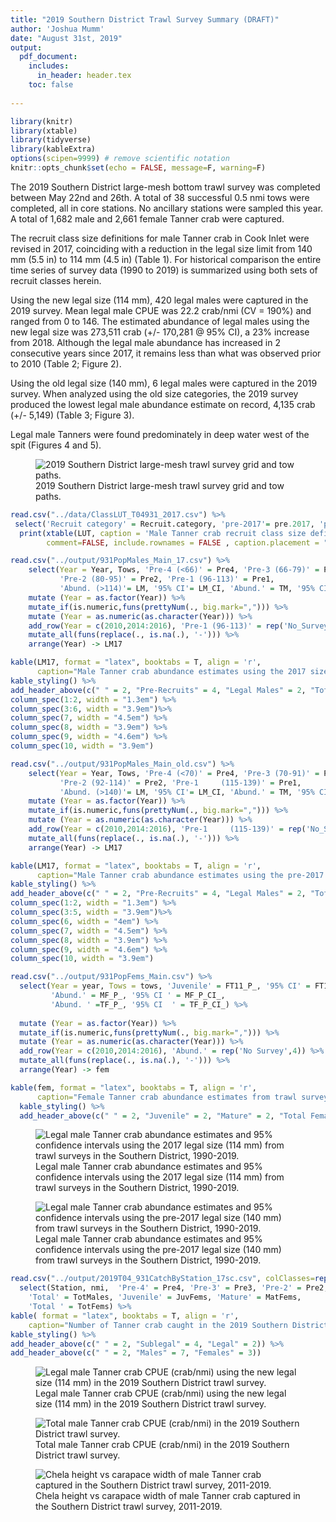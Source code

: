 ```yaml
---
title: "2019 Southern District Trawl Survey Summary (DRAFT)"
author: 'Joshua Mumm'      
date: "August 31st, 2019"
output:
  pdf_document:
    includes:
      in_header: header.tex
    toc: false
    
---
```

```r
library(knitr)
library(xtable)
library(tidyverse)
library(kableExtra)
options(scipen=9999) # remove scientific notation
knitr::opts_chunk$set(echo = FALSE, message=F, warning=F)
```

The 2019 Southern District large-mesh bottom trawl survey was completed between May 22nd and 26th.  A total of 38 successful 0.5 nmi tows were completed, all in core stations.  No ancillary stations were sampled this year.  A total of 1,682 male and 2,661 female Tanner crab were captured.

The recruit class size definitions for male Tanner crab in Cook Inlet were revised in 2017, coinciding with a reduction in the legal size limit from 140 mm (5.5 in) to 114 mm (4.5 in) (Table 1). For historical comparison the entire time series of survey data (1990 to 2019) is summarized using both sets of recruit classes herein.

Using the new legal size (114 mm), 420 legal males were captured in the 2019 survey.  Mean legal male CPUE was 22.2 crab/nmi (CV = 190%) and ranged from 0 to 146.  The estimated abundance of legal males using the new legal size was 273,511 crab (+/- 170,281 @ 95% CI), a 23% increase from 2018. Although the legal male abundance has increased in 2 consecutive years since 2017, it remains less than what was observed prior to 2010 (Table 2; Figure 2).

Using the old legal size (140 mm), 6 legal males were captured in the 2019 survey.  When analyzed using the old size categories, the 2019 survey produced the lowest legal male abundance estimate on record, 4,135 crab (+/- 5,149) (Table 3; Figure 3).      

Legal male Tanners were found predominately in deep water west of the spit (Figures 4 and 5). 
   

\newpage
\listoftables
\listoffigures

![2019 Southern District large-mesh trawl survey grid and tow paths.](../figs/2019T04_towPaths_vector_190731.png)

\hfill\break
\hfill\break
\hfill\break

```r
read.csv("../data/ClassLUT_T04931_2017.csv") %>%
 select('Recruit category' = Recruit.category, 'pre-2017'= pre.2017, 'post-2017' = X2017) -> LUT
  print(xtable(LUT, caption = 'Male Tanner crab recruit class size definitions (carapace width in millimeters) used in the Southern District trawl surveys.'),
        comment=FALSE, include.rownames = FALSE , caption.placement = "top")
```  


\newpage
```r
read.csv("../output/931PopMales_Main_17.csv") %>%
    select(Year = Year, Tows, 'Pre-4 (<66)' = Pre4, 'Pre-3 (66-79)' = Pre3,
           'Pre-2 (80-95)' = Pre2, 'Pre-1 (96-113)' = Pre1,
           'Abund. (>114)'= LM, '95% CI'= LM_CI, 'Abund.' = TM, '95% CI '= TM_CI ) %>%
    mutate (Year = as.factor(Year)) %>%
    mutate_if(is.numeric,funs(prettyNum(., big.mark=","))) %>%
    mutate (Year = as.numeric(as.character(Year))) %>%
    add_row(Year = c(2010,2014:2016), 'Pre-1 (96-113)' = rep('No_Survey',4)) %>%
    mutate_all(funs(replace(., is.na(.), '-'))) %>%
    arrange(Year) -> LM17

kable(LM17, format = "latex", booktabs = T, align = 'r',
      caption="Male Tanner crab abundance estimates using the 2017 size class definitions from trawl surveys in the Southern District, 1990-2019. Parenthetical size limits are carapace width in millimeters.") %>%
kable_styling() %>%
add_header_above(c(" " = 2, "Pre-Recruits" = 4, "Legal Males" = 2, "Total Males" = 2))%>%
column_spec(1:2, width = "1.3em") %>%
column_spec(3:6, width = "3.9em")%>%
column_spec(7, width = "4.5em") %>%
column_spec(8, width = "3.9em") %>%
column_spec(9, width = "4.6em") %>%
column_spec(10, width = "3.9em")

read.csv("../output/931PopMales_Main_old.csv") %>%
    select(Year = Year, Tows, 'Pre-4 (<70)' = Pre4, 'Pre-3 (70-91)' = Pre3,
           'Pre-2 (92-114)' = Pre2, 'Pre-1     (115-139)' = Pre1,
           'Abund. (>140)'= LM, '95% CI'= LM_CI, 'Abund.' = TM, '95% CI '= TM_CI ) %>%
    mutate (Year = as.factor(Year)) %>%
    mutate_if(is.numeric,funs(prettyNum(., big.mark=","))) %>%
    mutate (Year = as.numeric(as.character(Year))) %>%
    add_row(Year = c(2010,2014:2016), 'Pre-1     (115-139)' = rep('No_Survey',4)) %>%
    mutate_all(funs(replace(., is.na(.), '-'))) %>%
    arrange(Year) -> LM17

kable(LM17, format = "latex", booktabs = T, align = 'r',
      caption="Male Tanner crab abundance estimates using the pre-2017 size class definitions from trawl surveys in the Southern District, 1990-2019. Parenthetical size limits are carapace width in millimeters.") %>%
kable_styling() %>%
add_header_above(c(" " = 2, "Pre-Recruits" = 4, "Legal Males" = 2, "Total Males" = 2))%>%
column_spec(1:2, width = "1.3em") %>%
column_spec(3:5, width = "3.9em")%>%
column_spec(6, width = "4em") %>%
column_spec(7, width = "4.5em") %>%
column_spec(8, width = "3.9em") %>%
column_spec(9, width = "4.6em") %>%
column_spec(10, width = "3.9em")
```  

```r
read.csv("../output/931PopFems_Main.csv") %>%
  select(Year = year, Tows = tows, 'Juvenile' = FT11_P_, '95% CI' = FT11_P_CI_,
         'Abund.' = MF_P_, '95% CI ' = MF_P_CI_, 
         'Abund. ' =TF_P_, '95% CI  ' = TF_P_CI_) %>%
         
  mutate (Year = as.factor(Year)) %>%
  mutate_if(is.numeric,funs(prettyNum(., big.mark=","))) %>%
  mutate (Year = as.numeric(as.character(Year))) %>%
  add_row(Year = c(2010,2014:2016), 'Abund.' = rep('No Survey',4)) %>%
  mutate_all(funs(replace(., is.na(.), '-'))) %>%
  arrange(Year) -> fem

kable(fem, format = "latex", booktabs = T, align = 'r',
      caption="Female Tanner crab abundance estimates from trawl surveys in the Southern District, 1990-2019.") %>%
  kable_styling() %>%
  add_header_above(c(" " = 2, "Juvenile" = 2, "Mature" = 2, "Total Females" = 2))
```

\pagebreak
\newpage



![Legal male Tanner crab abundance estimates and 95% confidence intervals using the 2017 legal size (114 mm) from trawl surveys in the Southern District, 1990-2019.](../figs/T04LM_2017SCs.png)

![Legal male Tanner crab abundance estimates and 95% confidence intervals using the pre-2017 legal size (140 mm) from trawl surveys in the Southern District, 1990-2019.](../figs/T04LM_oldSCs.png)

```r
read.csv("../output/2019T04_931CatchByStation_17sc.csv", colClasses=rep("character"),11) %>% 
  select(Station, nmi,  'Pre-4' = Pre4, 'Pre-3' = Pre3, 'Pre-2' = Pre2, 'Pre-1' = Pre1, Recruit, 'Post-Rec.' = Post,
    'Total' = TotMales, 'Juvenile' = JuvFems, 'Mature' = MatFems,
    'Total ' = TotFems) %>%
kable( format = "latex", booktabs = T, align = 'r',
    caption="Number of Tanner crab caught in the 2019 Southern District trawl survey categorized using the 2017 size classes.") %>%
kable_styling() %>%
add_header_above(c(" " = 2, "Sublegal" = 4, "Legal" = 2)) %>%
add_header_above(c(" " = 2, "Males" = 7, "Females" = 3))
```

\pagebreak
\newpage

![Legal male Tanner crab CPUE (crab/nmi) using the new legal size (114 mm) in the 2019 Southern District trawl survey.](../figs/2019T04_LMCPUE_190731.png)

![Total male Tanner crab CPUE (crab/nmi) in the 2019 Southern District trawl survey.](../figs/2019T04_TMCPUE_190731.png)

![Chela height vs carapace width of male Tanner crab captured in the Southern District trawl survey, 2011-2019.](../figs/CHvsCW_931T04_2008to19_raw.png)


